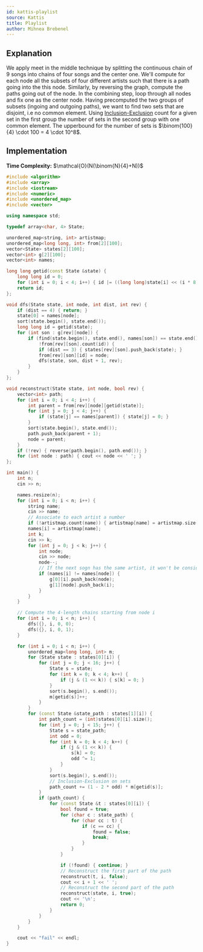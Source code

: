 ```yaml
---
id: kattis-playlist
source: Kattis
title: Playlist
author: Mihnea Brebenel
---
```


## Explanation

We apply meet in the middle technique by splitting the continuous chain of $9$ songs into chains of four songs and the center one. We'll compute for each node all the subsets of four different
artists such that there is a path going into the this node. Similarly, by reversing the graph, compute the paths going out of the node. In the combining step, loop through all nodes and
fix one as the center node. Having precomputed the two groups of subsets (ingoing and outgoing paths), we want to find two sets that are disjoint, i.e no common element. Using
[Inclusion-Exclusion](/plat/PIE) count for a given set in the first group the number of sets in the second group with one common element. The upperbound for the number of sets is
$\binom{100}{4} \cdot 100 = 4 \cdot 10^8$.

## Implementation

**Time Complexity:** $\mathcal{O}(N(\binom{N}{4}+N))$

<LanguageSection>
<CPPSection>

```cpp
#include <algorithm>
#include <array>
#include <iostream>
#include <numeric>
#include <unordered_map>
#include <vector>

using namespace std;

typedef array<char, 4> State;

unordered_map<string, int> artistmap;
unordered_map<long long, int> from[2][100];
vector<State> states[2][100];
vector<int> g[2][100];
vector<int> names;

long long getid(const State &state) {
	long long id = 0;
	for (int i = 0; i < 4; i++) { id |= ((long long)state[i] << (i * 8)); }
	return id;
};

void dfs(State state, int node, int dist, int rev) {
	if (dist == 4) { return; }
	state[0] = names[node];
	sort(state.begin(), state.end());
	long long id = getid(state);
	for (int son : g[rev][node]) {
		if (find(state.begin(), state.end(), names[son]) == state.end() &&
		    !from[rev][son].count(id)) {
			if (dist == 3) { states[rev][son].push_back(state); }
			from[rev][son][id] = node;
			dfs(state, son, dist + 1, rev);
		}
	}
};

void reconstruct(State state, int node, bool rev) {
	vector<int> path;
	for (int i = 0; i < 4; i++) {
		int parent = from[rev][node][getid(state)];
		for (int j = 0; j < 4; j++) {
			if (state[j] == names[parent]) { state[j] = 0; }
		}
		sort(state.begin(), state.end());
		path.push_back(parent + 1);
		node = parent;
	}
	if (!rev) { reverse(path.begin(), path.end()); }
	for (int node : path) { cout << node << ' '; }
};

int main() {
	int n;
	cin >> n;

	names.resize(n);
	for (int i = 0; i < n; i++) {
		string name;
		cin >> name;
		// Associate to each artist a number
		if (!artistmap.count(name)) { artistmap[name] = artistmap.size() + 1; }
		names[i] = artistmap[name];
		int k;
		cin >> k;
		for (int j = 0; j < k; j++) {
			int node;
			cin >> node;
			node--;
			// If the next sogn has the same artist, it won't be considered
			if (names[i] != names[node]) {
				g[0][i].push_back(node);
				g[1][node].push_back(i);
			}
		}
	}

	// Compute the 4-length chains starting from node i
	for (int i = 0; i < n; i++) {
		dfs({}, i, 0, 0);
		dfs({}, i, 0, 1);
	}

	for (int i = 0; i < n; i++) {
		unordered_map<long long, int> m;
		for (State state : states[0][i]) {
			for (int j = 0; j < 16; j++) {
				State s = state;
				for (int k = 0; k < 4; k++) {
					if (j & (1 << k)) { s[k] = 0; }
				}
				sort(s.begin(), s.end());
				m[getid(s)]++;
			}
		}
		for (const State &state_path : states[1][i]) {
			int path_count = (int)states[0][i].size();
			for (int j = 0; j < 15; j++) {
				State s = state_path;
				int odd = 0;
				for (int k = 0; k < 4; k++) {
					if (j & (1 << k)) {
						s[k] = 0;
						odd ^= 1;
					}
				}
				sort(s.begin(), s.end());
				// Inclusion-Exclusion on sets
				path_count += (1 - 2 * odd) * m[getid(s)];
			}
			if (path_count) {
				for (const State &t : states[0][i]) {
					bool found = true;
					for (char c : state_path) {
						for (char cc : t) {
							if (c == cc) {
								found = false;
								break;
							}
						}
					}

					if (!found) { continue; }
					// Reconstruct the first part of the path
					reconstruct(t, i, false);
					cout << i + 1 << ' ';
					// Reconstruct the second part of the path
					reconstruct(state, i, true);
					cout << '\n';
					return 0;
				}
			}
		}
	}

	cout << "fail" << endl;
}
```

</CPPSection>
</LanguageSection>
